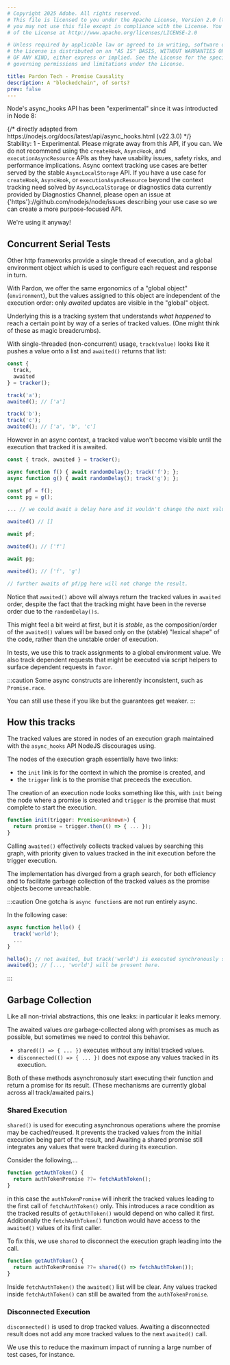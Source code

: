 ```yaml
---
# Copyright 2025 Adobe. All rights reserved.
# This file is licensed to you under the Apache License, Version 2.0 (the "License");
# you may not use this file except in compliance with the License. You may obtain a copy
# of the License at http://www.apache.org/licenses/LICENSE-2.0

# Unless required by applicable law or agreed to in writing, software distributed under
# the License is distributed on an "AS IS" BASIS, WITHOUT WARRANTIES OR REPRESENTATIONS
# OF ANY KIND, either express or implied. See the License for the specific language
# governing permissions and limitations under the License.

title: Pardon Tech - Promise Causality
description: A "blockedchain", of sorts?
prev: false
---
```



Node's async_hooks API has been "experimental" since it was introducted 
in Node 8:

<div class="p-2 border-2 border-solid dark:border-neutral-600 border-neutral-300 rounded-sm">
{/* directly adapted from https://nodejs.org/docs/latest/api/async_hooks.html (v22.3.0) */}
<div class="bg-orange-600 dark:bg-orange-700 rounded-sm px-3 py-2 text-white [&_code]:!bg-transparent [&_.href]:underline">
<span class='href'>Stability: 1</span> - Experimental. Please migrate away from this API, if you can.
We do not recommend using the <span class='href'><code>createHook</code></span>, <span class='href'><code>AsyncHook</code></span>, and
<span class='href'><code>executionAsyncResource</code></span> APIs as they have usability issues, safety risks,
and performance implications. Async context tracking use cases are better
served by the stable <span class='href'><code>AsyncLocalStorage</code></span> API. If you have a use case for
<code>createHook</code>, <code>AsyncHook</code>, or <code>executionAsyncResource</code> beyond the context
tracking need solved by <span class='href'><code>AsyncLocalStorage</code></span> or diagnostics data currently
provided by <span class='href'>Diagnostics Channel</span>, please open an issue at
<span class='href'>{'https'}://github.com/nodejs/node/issues</span> describing your use case so we can
create a more purpose-focused API.
</div>
</div>

We're using it anyway! <span class='inline-icon'><SolidIcon size={20} name="wink" /></span>

## Concurrent Serial Tests

Other http frameworks provide a single thread of execution, and a global
environment object which is used to configure each request and response in turn.

With Pardon, we offer the same ergonomics of a "global object" (`environment`), but the values assigned
to this object are independent of the execution order: only _awaited_ updates are visible in
the "global" object.

Underlying this is a tracking system that understands
_what happened_ to reach a certain point by way of a series of tracked values.
(One might think of these as magic breadcrumbs).

With single-threaded (non-concurrent) usage, `track(value)` looks like it pushes a value
onto a list and `awaited()` returns that list:

```js
const {
  track,
  awaited
} = tracker();

track('a');
awaited(); // ['a']

track('b');
track('c');
awaited(); // ['a', 'b', 'c']
```

However in an async context, a tracked value
won't become visible until the execution that tracked it is awaited.

```js
const { track, awaited } = tracker();

async function f() { await randomDelay(); track('f'); };
async function g() { await randomDelay(); track('g'); };

const pf = f();
const pg = g();

... // we could await a delay here and it wouldn't change the next value of awaited

awaited() // []

await pf;

awaited(); // ['f']

await pg;

awaited(); // ['f', 'g']

// further awaits of pf/pg here will not change the result.
```

Notice that `awaited()` above will always return the tracked values in `awaited` order,
despite the fact that the tracking might have been in the reverse order due to the `randomDelay()s`.

This might feel a bit weird at first, but it is _stable_, as the composition/order of the `awaited()`
values will be based only on the (stable) "lexical shape" of the code, rather than the
unstable order of execution.

In tests, we use this to track assignments to a global environment value.
We also track dependent requests that might be executed via script helpers to
surface dependent requests in `favor`.

:::caution
Some async constructs are inherently inconsistent, such as `Promise.race`.

You can still use these if you like but the guarantees get weaker.
:::

## How this tracks

The tracked values are stored in nodes of an execution graph maintained
with the `async_hooks` API NodeJS discourages using.

The nodes of the execution graph essentially have two links:
- the `init` link is for the context in which the promise is created, and
- the `trigger` link is to the promise that preceeds the execution.

The creation of an execution node looks something like this, with `init` being the node where a promise
is created and `trigger` is the promise that must complete to start the execution.

```ts ins="promise" del=/trigger(?=[.])/
function init(trigger: Promise<unknown>) {
  return promise = trigger.then(() => { ... });
}
```

Calling `awaited()` effectively collects tracked values by searching this graph,
with priority given to values tracked in the init execution before the trigger execution.

The implementation has diverged from a graph search, for both efficiency and to
facilitate garbage collection of the tracked values as the promise objects become unreachable.

:::caution
One gotcha is `async function`s are
not run entirely async.

In the following case:
```js
async function hello() { 
  track('world');
  ...
}

hello(); // not awaited, but track('world') is executed synchronously so...
awaited(); // [..., 'world'] will be present here.
```
:::

## Garbage Collection

Like all non-trivial abstractions, this one leaks: in particular it leaks memory.

The awaited values _are_ garbage-collected along with promises as much as possible,
but sometimes we need to control this behavior.

 - `shared(() => { ... })` executes without any initial tracked values.
 - `disconnected(() => { ... })` does not expose any values tracked in its execution.

Both of these methods asynchronosuly start executing their function and
return a promise for its result.  (These mechanisms are currently global
across all track/awaited pairs.)

### Shared Execution

`shared()` is used for executing asynchronous operations where the promise may be cached/reused.
It prevents the tracked values from the initial execution being part of the result, and 
Awaiting a shared promise still integrates any values that were tracked during its execution.

Consider the following,...
```js
function getAuthToken() { 
  return authTokenPromise ??= fetchAuthToken();
}
```
in this case the `authTokenPromise` will inherit the tracked values
leading to the first call of `fetchAuthToken()` only.  This introduces
a race condition as the tracked results of `getAuthToken()` would
depend on who called it first.  Additionally the `fetchAuthToken()` function
would have access to the `awaited()` values of its first caller.

To fix this, we use `shared` to disconnect the execution graph leading into the call.

```js
function getAuthToken() { 
  return authTokenPromise ??= shared(() => fetchAuthToken());
}
```

Inside `fetchAuthToken()` the `awaited()` list will be clear.
Any values tracked inside `fetchAuthToken()` can still be awaited from the `authTokenPromise`.

### Disconnected Execution

`disconnected()` is used to drop tracked values.  Awaiting a disconnected result does not add
any more tracked values to the next `awaited()` call.

We use this to reduce the maximum impact of running a large number of test cases, for instance.
